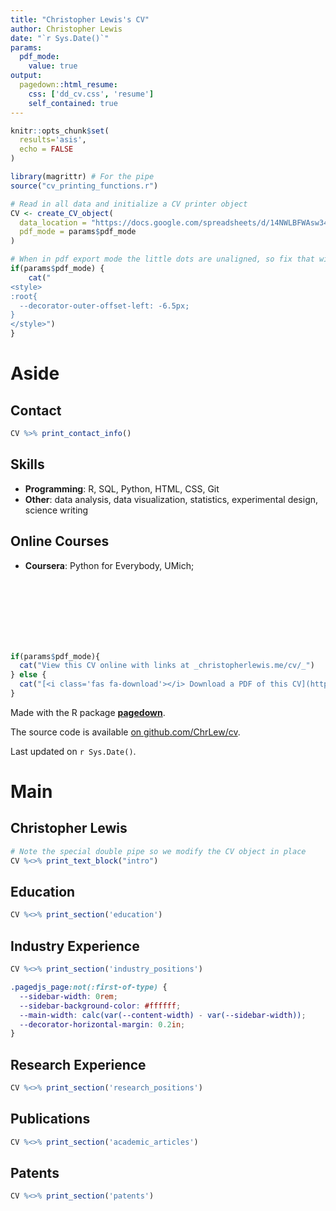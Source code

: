 ```yaml
---
title: "Christopher Lewis's CV"
author: Christopher Lewis
date: "`r Sys.Date()`"
params:
  pdf_mode:
    value: true
output:
  pagedown::html_resume:
    css: ['dd_cv.css', 'resume']
    self_contained: true
---
```


```r
knitr::opts_chunk$set(
  results='asis', 
  echo = FALSE
)

library(magrittr) # For the pipe
source("cv_printing_functions.r")

# Read in all data and initialize a CV printer object
CV <- create_CV_object(
  data_location = "https://docs.google.com/spreadsheets/d/14NWLBFWAsw34Ffb50Qk9urG8jUzGNPVwkCPKbALpd3w/edit?usp=sharing",  
  pdf_mode = params$pdf_mode
)

```


```r
# When in pdf export mode the little dots are unaligned, so fix that with some conditional CSS.
if(params$pdf_mode) {
    cat("
<style>
:root{
  --decorator-outer-offset-left: -6.5px;
}
</style>")
}
```


Aside
================================================================================
<!--
```r
# Build interactive network of positions colored by section
# and connected if they occurred in the same year
datadrivencv::build_network_logo(CV$entries_data)
```
-->

Contact {#contact}
--------------------------------------------------------------------------------

```r
CV %>% print_contact_info()
```

Skills {#skills}
--------------------------------------------------------------------------------

- <i class="fa fa-laptop"></i> **Programming**: R, SQL, Python, HTML, CSS, Git
<!--
- <i class="fa fa-flask"></i> **Laboratory**: DOE, Flow Testing, Rheology, UV/VIS spectroscopy, basic lab equipment (pH, separation methods, condensers) -->
- <i class="fa fa-lightbulb-o"></i> **Other**: data analysis, data visualization, statistics, experimental design, science writing

Online Courses
--------------------------------------------------------------------------------

- **Coursera**: Python for Everybody, UMich;
<!--
Credentials
--------------------------------------------------------------------------------
-->

<br>
<br>
<br>
<br>
<br>
<br>

```r
if(params$pdf_mode){
  cat("View this CV online with links at _christopherlewis.me/cv/_")
} else {
  cat("[<i class='fas fa-download'></i> Download a PDF of this CV](https://github.com/ChrLew/cv/blob/main/Lewis_cv.pdf)")
}
```

Made with the R package [**pagedown**](https://github.com/rstudio/pagedown).

The source code is available [on github.com/ChrLew/cv](https://github.com/ChrLew/cv).

Last updated on `r Sys.Date()`.

Main
================================================================================

Christopher Lewis {#title}
--------------------------------------------------------------------------------

```r
# Note the special double pipe so we modify the CV object in place
CV %<>% print_text_block("intro") 
```



Education {data-icon=graduation-cap data-concise=true}
--------------------------------------------------------------------------------

```r
CV %<>% print_section('education')
```

Industry Experience {data-icon=suitcase}
--------------------------------------------------------------------------------

```r
CV %<>% print_section('industry_positions')
```


```css
.pagedjs_page:not(:first-of-type) {
  --sidebar-width: 0rem;
  --sidebar-background-color: #ffffff;
  --main-width: calc(var(--content-width) - var(--sidebar-width));
  --decorator-horizontal-margin: 0.2in;
}
```

Research Experience {data-icon=laptop}
--------------------------------------------------------------------------------

```r
CV %<>% print_section('research_positions')
```

Publications {data-icon=book}
--------------------------------------------------------------------------------

```r
CV %<>% print_section('academic_articles')
```

Patents {data-icon=award}
--------------------------------------------------------------------------------
```r
CV %<>% print_section('patents')
```

